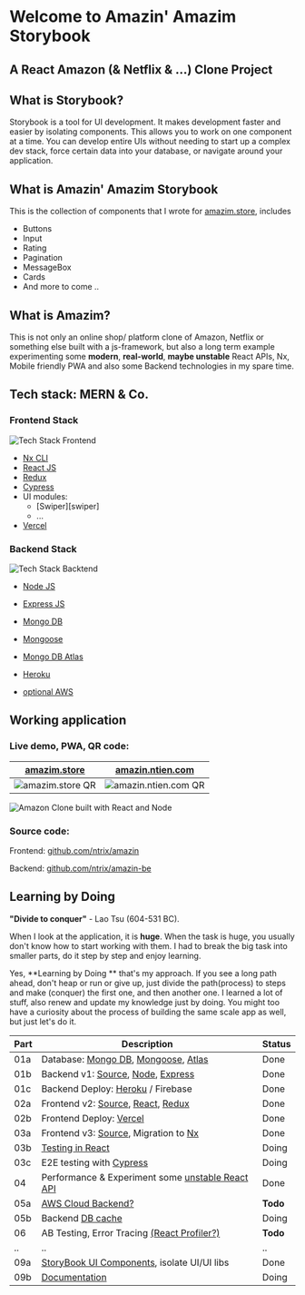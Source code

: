 <Meta title="Intro" />

# Welcome to Amazin' Amazim Storybook


## A React Amazon (& Netflix & ...) Clone Project


## What is Storybook?

Storybook is a tool for UI development. It makes development faster and easier by isolating components.
This allows you to work on one component at a time. You can develop entire UIs without needing to start up a complex dev stack, force certain data into your database, or navigate around your application.


## What is Amazin' Amazim Storybook

This is the collection of components that I wrote for [amazim.store][amazim], includes

- Buttons
- Input
- Rating
- Pagination
- MessageBox
- Cards
- And more to come ..


## What is Amazim?

This is not only an online shop/ platform clone of Amazon, Netflix or something else built with a js-framework,
but also a long term example experimenting some **modern**, **real-world**, **maybe unstable** React APIs, Nx, Mobile friendly PWA and also some Backend technologies in my spare time.


## Tech stack: MERN & Co.

### Frontend Stack

![Tech Stack Frontend][stackFE]

- [Nx CLI][nx]
- [React JS][react]
- [Redux][redux]
- [Cypress][cy]
- UI modules:
  + [Swiper][swiper]
  + ...
- [Vercel][vercel]

### Backend Stack

![Tech Stack Backtend][stackBE]
- [Node JS][Node]
- [Express JS][express]

- [Mongo DB][mongo]
- [Mongoose][mongoose]
- [Mongo DB Atlas][atlas]
- [Heroku][heroku]
- [optional AWS][aws]

[nx]: https://nx.dev/
[react]: https://reactjs.org/
[redux]: https://redux.js.org/
[node]: https://nodejs.org/
[express]: https://expressjs.com/
[mongo]: https://www.mongodb.com/
[mongoose]: https://mongoosejs.com/
[vercel]: https://vercel.com/
[heroku]: https://www.heroku.com/


## Working application


### Live demo, PWA, QR code:

| **[amazim.store][amazim]**   | **[amazin.ntien.com][amazin]**   |
| ---------------------------- | -------------------------------- |
| ![amazim.store QR][qramazim] | ![amazin.ntien.com QR][qramazin] |

![Amazon Clone built with React and Node][demo]

### Source code:

Frontend: [github.com/ntrix/amazin][FE]

Backend: [github.com/ntrix/amazin-be][BE]


## Learning by Doing

**"Divide to conquer"** - Lao Tsu (604-531 BC).

When I look at the application, it is **huge**. When the task is huge, you usually don't know how to start working with them.
I had to break the big task into smaller parts, do it step by step and enjoy learning.

Yes, **Learning by Doing ** that's my approach. If you see a long path ahead, don't heap or run or give up, just divide the path(process) to steps and make (conquer) the first one, and then another one.
I learned a lot of stuff, also renew and update my knowledge just by doing. You might too have a curiosity about the process of building the same scale app as well, but just let's do it.


| Part | Description                                                                     | Status |
| ---- | ------------------------------------------------------------------------------- | ------ |
| 01a  | Database: [Mongo DB][mongo], [Mongoose][mongoose], [Atlas][atlas]               | Done   |
| 01b  | Backend v1: [Source][BE], [Node][Node], [Express][express]                      | Done   |
| 01c  | Backend Deploy: [Heroku][heroku] / Firebase                                     | Done   |
| 02a  | Frontend v2: [Source][FE], [React][react], [Redux][redux]                       | Done   |
| 02b  | Frontend Deploy: [Vercel][vercel]                                               | Done   |
| 03a  | Frontend v3: [Source][FEnx], Migration to [Nx][Nx]                              | Done   |
| 03b  | [Testing in React][testing]                                                     | Doing  |
| 03c  | E2E testing with [Cypress][cy]                                                  | Doing  |
| 04   | Performance & Experiment some [unstable React API][reactAPI]                    | Done   |
| 05a  | [AWS Cloud Backend?][aws]                                                       | **Todo**   |
| 05b  | Backend [DB cache][redis]                                                       | Doing  |
| 06   | AB Testing, Error Tracing [(React Profiler?)][profiler]                         | **Todo**   |
| ..   | ..                                                                              | ..     |
| 09a  | [StoryBook UI Components][storybook], isolate UI/UI libs                        | Done   |
| 09b  | [Documentation][mdx]                                                            | Doing  |

[atlas]: https://www.mongodb.com/cloud/atlas
[BE]: https://github.com/ntrix/amazin-be
[FE]: https://github.com/ntrix/amazin
[FEnx]: https://github.com/ntrix/amazin
[testing]: https://testing-library.com/
[reactAPI]: https://reactjs.org/docs/concurrent-mode-suspense.html
[storybook]: https://storybook.js.org/
[cy]: https://www.cypress.io/
[swagger]: https://swagger.io/

[stackFE]: https://raw.githubusercontent.com/ntrix/amazin/nx/apps/amazin/src/stories/img/nx-react-cy-redux-swiper-vercel-1000.png
[stackBE]: https://raw.githubusercontent.com/ntrix/amazin/nx/apps/amazin/src/stories/img/mongo-expresss-react-node-atlas-mongoose-heroku-1000.png
[amazim]: https://amazim.store/
[amazin]: https://amazin.ntien.com/
[aws]: https://aws.com/
[redis]: https://redis.com/
[profiler]: https://reactjs.org/docs/profiler.html
[mdx]: https://mdxjs.com/

[qramazim]: https://raw.githubusercontent.com/ntrix/amazin/nx/apps/amazin/src/stories/img/qrcode.amazim.store.png
[qramazin]: https://raw.githubusercontent.com/ntrix/amazin/nx/apps/amazin/src/stories/img/qrcode.amazin.ntien.com.png

[demo]: https://raw.githubusercontent.com/ntrix/amazin/nx/apps/amazin/src/stories/img/amazim-react-demo-ntien.gif
